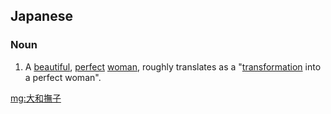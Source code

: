 ==Japanese==
{{ja-kanjitab|大|和|撫|子}}

===Noun===
{{ja-noun|やまと なでしこ}}

# A [[beautiful]], [[perfect]] [[woman]], roughly translates as a "[[transformation]] into a perfect woman".

[[mg:大和撫子]]